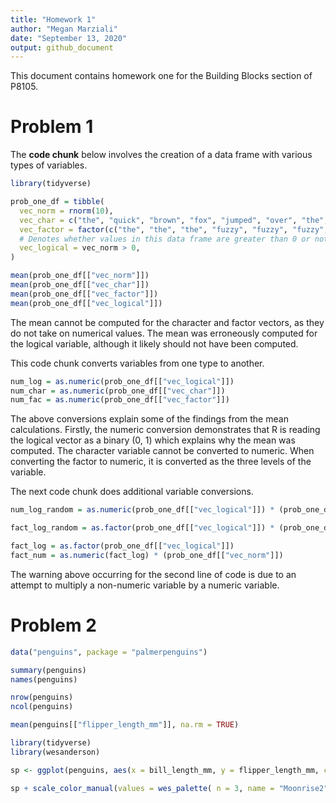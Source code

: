 ```yaml
---
title: "Homework 1"
author: "Megan Marziali"
date: "September 13, 2020"
output: github_document
---
```


This document contains homework one for the Building Blocks section of P8105.

# Problem 1

The **code chunk** below involves the creation of a data frame with various types of variables. 

```r
library(tidyverse)

prob_one_df = tibble(
  vec_norm = rnorm(10),
  vec_char = c("the", "quick", "brown", "fox", "jumped", "over", "the", "lazy", "dog", "today"),
  vec_factor = factor(c("the", "the", "the", "fuzzy", "fuzzy", "fuzzy", "cat", "cat", "cat", "cat")),
  # Denotes whether values in this data frame are greater than 0 or not
  vec_logical = vec_norm > 0,
)

mean(prob_one_df[["vec_norm"]])
mean(prob_one_df[["vec_char"]])
mean(prob_one_df[["vec_factor"]])
mean(prob_one_df[["vec_logical"]])
```

The mean cannot be computed for the character and factor vectors, as they do not take on numerical values. The mean was erroneously computed for the logical variable, although it likely should not have been computed.

This code chunk converts variables from one type to another.

```r
num_log = as.numeric(prob_one_df[["vec_logical"]])
num_char = as.numeric(prob_one_df[["vec_char"]])
num_fac = as.numeric(prob_one_df[["vec_factor"]])
```

The above conversions explain some of the findings from the mean calculations. Firstly, the numeric conversion demonstrates that R is reading the logical vector as a binary (0, 1) which explains why the mean was computed. The character variable cannot be converted to numeric. When converting the factor to numeric, it is converted as the three levels of the variable.

The next code chunk does additional variable conversions.

```r
num_log_random = as.numeric(prob_one_df[["vec_logical"]]) * (prob_one_df[["vec_norm"]])

fact_log_random = as.factor(prob_one_df[["vec_logical"]]) * (prob_one_df[["vec_norm"]])

fact_log = as.factor(prob_one_df[["vec_logical"]])
fact_num = as.numeric(fact_log) * (prob_one_df[["vec_norm"]])
```

The warning above occurring for the second line of code is due to an attempt to multiply a non-numeric variable by a numeric variable.

# Problem 2

```r
data("penguins", package = "palmerpenguins")

summary(penguins)
names(penguins)

nrow(penguins)
ncol(penguins)

mean(penguins[["flipper_length_mm"]], na.rm = TRUE)
```

```r
library(tidyverse)
library(wesanderson)

sp <- ggplot(penguins, aes(x = bill_length_mm, y = flipper_length_mm, color = species)) + geom_point()

sp + scale_color_manual(values = wes_palette( n = 3, name = "Moonrise2"))
```





